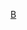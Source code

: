 {{Navbox
|name = 索尼動畫
|state = {{{state|autocollapse}}}
|titlestyle = 
|title = [[索尼動畫]]
|image = 
|bodystyle = 
|groupstyle = width:70%:105px;background:azure
|liststyle = text-align:left;
| bodyclass =hlist
| selected = {{{1|}}}

|group1=電影
|list1 = 
{{navbox|subgroup

| group1 = 電腦動畫
| list1 = 
* [[打獵季節]]（2006）
* [[衝浪季節]]（2007）
* [[食破天驚]]（2009）
* [[尖叫旅社]]（2012）
* [[食破天驚2]]（2013）
* [[尖叫旅社2]]（2015）
* [[愤怒的小鸟大电影]]（2016）
* [[藍精靈：迷失的村莊|藍精靈3：迷失的村莊]]（2017）
* [[表情符號電影]]（2017）
* [[圣诞星]]（2017）
* [[尖叫旅社3：怪獸假期]]（2018）
* [[蜘蛛人：新宇宙]]（2018，[[《蜘蛛侠：平行宇宙》获奖名单|荣誉]]）
* [[憤怒鳥大電影2|憤怒鳥玩電影2：冰的啦！]]（2019）
* [[许愿神龙]]（2021）
* [[米家大戰機器人]]（2021）
* [[維沃的精彩生活]]（2021）
* [[尖叫旅社：變形怪獸]]（2022）

| group2 = 真人動作／動畫
| list2  = 
* [[蓝精灵 (电影)|藍色小精靈]]（2011）
* [[蓝精灵2|藍色小精靈2]]（2013）
* [[怪物遊戲]]（2015）
* [[比得兔 (電影)|比得兔]]（2018）
* [[怪物遊戲2：妖獸讚]]（2018）

| group3 = [[阿德曼动画]]製片
| list3 = 
* [[聖誕快遞]]（2011）
* [[海賊天團3D]]（2012）

| group4 = 即將上映電影	
| list4 = 
* [[蜘蛛俠：飛躍蜘蛛宇宙|-{zh-tw:蜘蛛人：穿越新宇宙;zh-hk:蜘蛛俠：飛躍蜘蛛宇宙;zh-cn:蜘蛛侠：纵横宇宙<!--暫譯-->;}-]]（2023）
  }}

| group2 = 錄影帶首映
| list2 = 
* [[打獵季節2]]（2009）
* [[打獵季節3]]（2010）
* [[打獵季節4]]（2015）
* [[衝浪季節2：波浪狂熱]]（2017）

| group3 = 電視影集
| list3  = 
* {{link-en|食破天驚 (電視劇)|Cloudy with a Chance of Meatballs (TV series)|食破天驚}}（2017–2018）
* {{link-en|尖叫旅社 (電視影集)|Hotel Transylvania: The Series|尖叫旅社}} （2017–）

|group4= 系列電影
| list4= 
* 《[[打獵季節系列電影|-{zh-tw:打獵季節;zh-hk:森林反恐隊;zh-cn:丛林大反攻;}-]]》（2006–2015）
* 《[[食破天驚系列電影|-{zh-tw:食破天驚;zh-hk:美食風球;zh-cn:天降美食;}-]]》（2009–2013）
* 《[[藍色小精靈系列電影|-{zh-tw:藍色小精靈;zh-hk:藍精靈;zh-cn:蓝精灵;}-]]》（2011–2017）
* 《[[尖叫旅社電影系列|-{zh-tw:尖叫旅社;zh-hk:鬼靈精怪大酒店;zh-cn:精灵旅社;}-]]》（2012–2021）
* 《[[蜘蛛宇宙系列]]》（2018–）
}}
<noinclude>
[[Category:動畫工作室模板|B]]
[[Category:索尼动画电影| ]]
</noinclude>